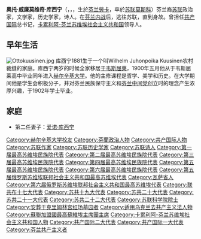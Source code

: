 {{Infobox Officeholder
|name                = 奥托·威廉莫维奇·库西宁
|image               = Otto Wille Kuusinen.jpg
|imagesize           =  
|smallimage          = 
|caption             = 
|order             = [[卡累利阿-芬兰苏维埃社会主义共和国|卡累利阿-芬兰苏维埃社会主义共和国最高苏维埃主席团主席]]
|term_start        = 1940年7月11日
|term_end         = 1956年7月16日
|predecessor       = 
|successor         = [[帕维尔·普罗科宁|帕维尔·普罗科宁]]
|office1 =   [[第19届苏联主席团|第19届]][[苏联共产党中央政治局|最高苏维埃主席团成员]]
|term_start1 = 1952年10月16日
|term_end1 =1953年3月5日
|office2 = [[苏联共产党第20届中央书记处|第20-21届]]，[[苏联共产党第22届中央书记处|第22届中央书记处书记]]
|term_start2 = 1957年6月29日
|term_end2 = 1964年5月17日
|birth_date          = 1881年10月4日
|birth_place         ={{flagicon|Russian Empire}} [[俄罗斯帝国|俄罗斯帝国]][[芬兰大公国|芬兰大公国]][[劳卡|劳卡]]
|death_date =    {{Death date and age|df=yes|1964|5|17|1881|10|4}}
|death_place         = {{USSR}}[[俄罗斯苏维埃联邦社会主义共和国|俄罗斯苏维埃联邦社会主义共和国]][[莫斯科|莫斯科]]
|constituency        = 
|party               = [[芬兰社会民主党|芬兰社会民主党]]<br>[[芬兰共产党|芬兰共产党]]<br>[[苏联共产党|苏联共产党]]
|spouse              = [[爱诺·库西宁|爱诺·库西宁]]
|children            = [[赫尔塔·库西宁|赫尔塔·库西宁]] (和另外7人)
|profession          = 
|religion            = 
|signature           = 
|footnotes           = 
}}
'''奥托·威廉莫维奇·库西宁'''（{{lang-fi|Otto Wille Kuusinen}}，{{lang-ru|О́тто Вильге́льмович Ку́усинен}}，{{bd|1881年|10月4日|1964年|5月17日|catIdx=K}}，生於[[芬兰|芬兰]][[勞卡|勞卡]]，卒於[[苏联|苏联]][[莫斯科|莫斯科]]）芬兰裔[[苏联|苏联]]政治家，文学家，历史学家，诗人。在[[芬兰内战|芬兰内战]]后，逃往苏联，直到身故。曾担任[[共产国际|共产国际]]总书记，[[卡累利阿-芬兰苏维埃社会主义共和国|卡累利阿-芬兰苏维埃社会主义共和国]]领导人。

== 早年生活 ==
[[File:Ottokuusinen.jpg|thumb]]
库西宁1881生于一个叫Wilhelm Juhonpoika Kuusinen农村裁缝的家庭。库西宁两岁的时候全家移居[[于韦斯屈莱|于韦斯屈莱]]，1900年五月他从于韦斯屈莱高中毕业同年进入[[赫尔辛基大学|赫尔辛基大学]]。他的主修课程是哲学、美学和历史。在大学期间他是学生会积极分子，并对芬兰民族保守主义和[[芬兰中间党|芬兰中间党]]创立时的理念产生浓厚兴趣，于1902年学士毕业。

==家庭==
*第二任妻子：[[爱诺·库西宁|爱诺·库西宁]]
<!--
==参考文献==
{{reflist}}
-->
{{Authority control}}
{{DEFAULTSORT:Kuusinen, Otto Wille}}
[[Category:赫尔辛基大学校友|Category:赫尔辛基大学校友]]
[[Category:芬蘭政治人物|Category:芬蘭政治人物]]
[[Category:共产国际人物|Category:共产国际人物]]
[[Category:苏联作家|Category:苏联作家]]
[[Category:苏联历史学家|Category:苏联历史学家]]
[[Category:苏联诗人|Category:苏联诗人]]
[[Category:第一届最高苏维埃民族院代表|Category:第一届最高苏维埃民族院代表]]
[[Category:第二届最高苏维埃民族院代表|Category:第二届最高苏维埃民族院代表]]
[[Category:第三届最高苏维埃民族院代表|Category:第三届最高苏维埃民族院代表]]
[[Category:第四届最高苏维埃民族院代表|Category:第四届最高苏维埃民族院代表]]
[[Category:第五届最高苏维埃民族院代表|Category:第五届最高苏维埃民族院代表]]
[[Category:第六届最高苏维埃民族院代表|Category:第六届最高苏维埃民族院代表]]
[[Category:第五届俄罗斯苏维埃联邦社会主义共和国最高苏维埃代表|Category:第五届俄罗斯苏维埃联邦社会主义共和国最高苏维埃代表]]
[[Category:瓦萨省人|Category:瓦萨省人]]
[[Category:第六届俄罗斯苏维埃联邦社会主义共和国最高苏维埃代表|Category:第六届俄罗斯苏维埃联邦社会主义共和国最高苏维埃代表]]
[[Category:联共布十七大代表|Category:联共布十七大代表]]
[[Category:苏共十九大代表|Category:苏共十九大代表]]
[[Category:苏共二十大代表|Category:苏共二十大代表]]
[[Category:苏共二十一大代表|Category:苏共二十一大代表]]
[[Category:苏共二十二大代表|Category:苏共二十二大代表]]
[[Category:苏联科学院院士|Category:苏联科学院院士]]
[[Category:安葬于克里姆林宫红场墓园者|Category:安葬于克里姆林宫红场墓园者]]
[[Category:适用乌克兰去共产主义法人物|Category:适用乌克兰去共产主义法人物]]
[[Category:蘇聯加盟國最高蘇維埃主席團主席|Category:蘇聯加盟國最高蘇維埃主席團主席]]
[[Category:卡累利阿-芬兰苏维埃社会主义共和国人物|Category:卡累利阿-芬兰苏维埃社会主义共和国人物]]
[[Category:共产国际二大代表|Category:共产国际二大代表]]
[[Category:共产国际一大代表|Category:共产国际一大代表]]
[[Category:芬兰共产主义者|Category:芬兰共产主义者]]